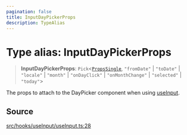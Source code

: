 ```yaml
---
pagination: false
title: InputDayPickerProps
description: TypeAlias
---
```


# Type alias: InputDayPickerProps

> **InputDayPickerProps**: `Pick`\<[`PropsSingle`](/api/latest/interfaces/PropsSingle.mdx), `"fromDate"` \| `"toDate"` \| `"locale"` \| `"month"` \| `"onDayClick"` \| `"onMonthChange"` \| `"selected"` \| `"today"`\>

The props to attach to the DayPicker component when using [useInput](/api/latest/functions/useInput.mdx).

## Source

[src/hooks/useInput/useInput.ts:28](https://github.com/gpbl/react-day-picker/blob/575f9be39/src/hooks/useInput/useInput.ts#L28)
